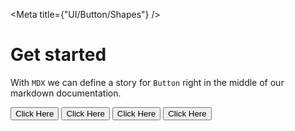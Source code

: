 
<Meta title={"UI/Button/Shapes"} />

# Get started

With `MDX` we can define a story for `Button` right in the middle of our
markdown documentation.

<Canvas>
  <Story name="Default">
    <Button>Click Here</Button>
  </Story>
  <Story name="Rounded">
    <Button shape="rounded">Click Here</Button>
  </Story>
  <Story name="Oval">
    <Button shape="oval">Click Here</Button>
  </Story>
  <Story name="Accent">
    <Button shape="sharp">Click Here</Button>
  </Story>
</Canvas>
